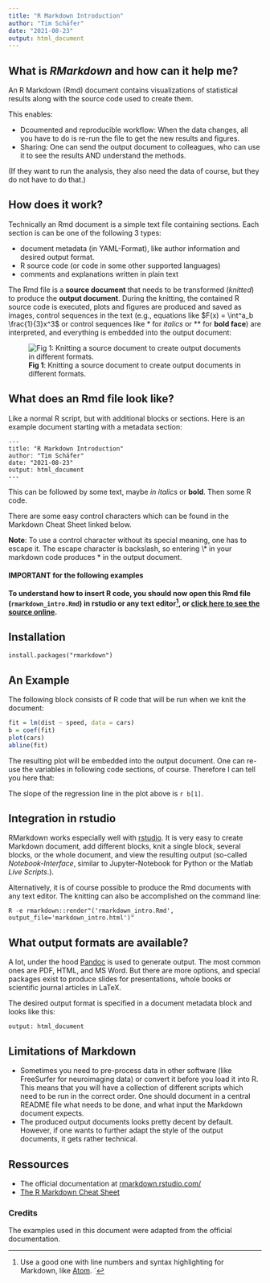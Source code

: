 ```yaml
---
title: "R Markdown Introduction"
author: "Tim Schäfer"
date: "2021-08-23"
output: html_document
---
```


## What is *RMarkdown* and how can it help me?

An R Markdown (Rmd) document contains visualizations of statistical results along with the source code used to create them.

This enables:

* Dcoumented and reproducible workflow: When the data changes, all you have to do is re-run the file to get the new results and figures.
* Sharing: One can send the output document to colleagues, who can use it to see the results AND understand the methods.

(If they want to run the analysis, they also need the data of course, but they do not have to do that.)

## How does it work?

Technically an Rmd document is a simple text file containing sections. Each section is can be one of the following 3 types:

* document metadata (in YAML-Format), like author information and desired output format.
* R source code (or code in some other supported languages)
* comments and explanations written in plain text

The Rmd file is a **source document** that needs to be transformed (*knitted*) to produce the **output document**. During the knitting, the contained
R source code is executed, plots and figures are produced and saved as images, control sequences in the text (e.g., equations like $F(x) = \int^a_b \frac{1}{3}x^3$ or control sequences like \* for *italics* or \*\* for **bold face**) are interpreted, and everything is embedded into the output document:


![**Fig 1**: Knitting a source document to create output documents in different formats.](doc_to_output.png)

## What does an Rmd file look like?

Like a normal R script, but with additional blocks or sections. Here is an example document starting with a metadata section:

    ---
    title: "R Markdown Introduction"
    author: "Tim Schäfer"
    date: "2021-08-23"
    output: html_document
    ---

This can be followed by some text, maybe *in italics* or **bold**. Then some R code.


There are some easy control characters which can be found in the Markdown Cheat Sheet linked below.

**Note**: To use a control character without its special meaning, one has to escape it. The escape character is backslash, so entering \\\* in your markdown code produces \* in the output document.


#### IMPORTANT for the following examples

**To understand how to insert R code, you should now open this Rmd file (`rmarkdown_intro.Rmd`) in rstudio or any text editor[^1], or [click here to see the source online](https://github.com/dfsp-spirit/reproducible_science/blob/master/rmarkdown_intro_en/rmarkdown_intro.Rmd).**


## Installation

    install.packages("rmarkdown")
    

## An Example

The following block consists of R code that will be run when we knit the document:


```r
fit = lm(dist ~ speed, data = cars)
b = coef(fit)
plot(cars)
abline(fit)
```

The resulting plot will be embedded into the output document. One can re-use the variables in following code sections, of course. Therefore I can tell you here that:

The slope of the regression line in the plot above is `r b[1]`.

## Integration in rstudio

RMarkdown works especially well with [rstudio](https://rstudio.com/). It is very easy to create Markdown document, add different blocks, knit a single block, several blocks, or the whole document, and view the resulting output (so-called *Notebook-Interface*, similar to Jupyter-Notebook for Python or the Matlab *Live Scripts*.).

Alternatively, it is of course possible to produce the Rmd documents with any text editor. The knitting can also be accomplished on the command line:

`R -e rmarkdown::render"('rmarkdown_intro.Rmd', output_file='markdown_intro.html')"`


## What output formats are available?

A lot, under the hood [Pandoc](https://pandoc.org/) is used to generate output. The most common ones are PDF, HTML, and MS Word. But there are more options, and special packages exist to produce slides for presentations, whole books or scientific journal articles in LaTeX.

The desired output format is specified in a document metadata block and looks like this:

`output: html_document`

## Limitations of Markdown

* Sometimes you need to pre-process data in other software (like FreeSurfer for neuroimaging data) or convert it before you load it into R. This means that you will have a collection
of different scripts which need to be run in the correct order. One should document in a central README file what needs to be done, and what input the Markdown document expects.
* The produced output documents looks pretty decent by default. However, if one wants to further adapt the style of the output documents, it gets rather technical.

## Ressources

* The official documentation at [rmarkdown.rstudio.com/](https://rmarkdown.rstudio.com/)
* [The R Markdown Cheat Sheet](https://github.com/rstudio/cheatsheets/raw/master/rmarkdown-2.0.pdf)

### Credits

The examples used in this document were adapted from the official documentation.

[^1]: Use a good one with line numbers and syntax highlighting for Markdown, like [Atom](https://atom.io/).
´
